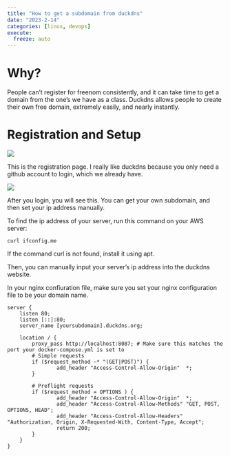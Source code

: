 ```yaml
---
title: "How to get a subdomain from duckdns"
date: "2023-2-14"
categories: [linux, devops]
execute:
  freeze: auto
---
```


# Why?

People can't register for freenom consistently, and it can take time to get a domain from the one's we have as a class. Duckdns allows people to create their own free domain, extremely easily, and nearly instantly.

# Registration and Setup
![](register.png)

This is the registration page. I really like duckdns because you only need a github account to login, which we already have.

![](login.png)

After you login, you will see this. You can get your own subdomain, and then set your ip address manually.

To find the ip address of your server, run this command on your AWS server:

`curl ifconfig.me`

If the command curl is not found, install it using apt.

Then, you can manually input your server's ip address into the duckdns website.

In your nginx confiuration file, make sure you set your nginx configuration file to be your domain name.

```t
server {
    listen 80;
    listen [::]:80;
    server_name [yoursubdomain].duckdns.org;

    location / {
        proxy_pass http://localhost:8087; # Make sure this matches the port your docker-compose.yml is set to
        # Simple requests
        if ($request_method ~* "(GET|POST)") {
                add_header "Access-Control-Allow-Origin"  *;
        }

        # Preflight requests
        if ($request_method = OPTIONS ) {
                add_header "Access-Control-Allow-Origin"  *;
                add_header "Access-Control-Allow-Methods" "GET, POST, OPTIONS, HEAD";
                add_header "Access-Control-Allow-Headers" "Authorization, Origin, X-Requested-With, Content-Type, Accept";
                return 200;
        }
    }
}
```